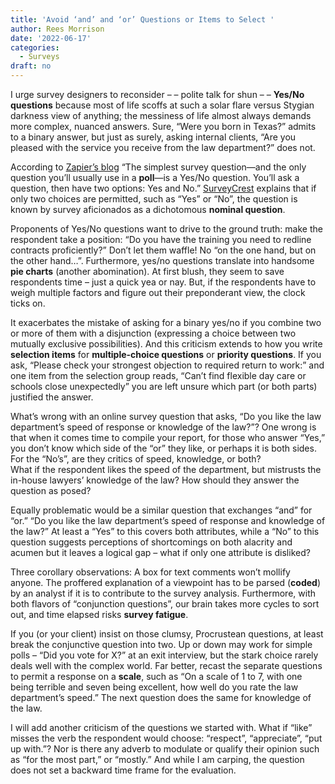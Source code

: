 ```yaml
---
title: 'Avoid ‘and’ and ‘or’ Questions or Items to Select '
author: Rees Morrison
date: '2022-06-17'
categories:
  - Surveys
draft: no
---
```


I urge survey designers to reconsider – – polite talk for shun – – **Yes/No questions** because most of life scoffs at such a solar flare versus Stygian darkness view of anything; the messiness of life almost always demands more complex, nuanced answers.  Sure, “Were you born in Texas?” admits to a binary answer, but just as surely, asking internal clients, “Are you pleased with the service you receive from the law department?” does not.

According to [Zapier’s blog](https://zapier.com/blog/writing-effective-survey/)  “The simplest survey question—and the only question you'll usually use in a **poll**—is a Yes/No question. You'll ask a question, then have two options: Yes and No.”  [SurveyCrest](https://www.surveycrest.com/blog/scales-or-yes-no-questions/) explains that if only two choices are permitted, such as “Yes” or “No”, the question is known by survey aficionados as a dichotomous **nominal question**.

Proponents of Yes/No questions want to drive to the ground truth: make the respondent take a position: “Do you have the training you need to redline contracts proficiently?”  Don’t let them waffle!  No “on the one hand, but on the other hand…”.  Furthermore, yes/no questions translate into handsome **pie charts** (another abomination).  At first blush, they seem to save respondents time – just a quick yea or nay.  But, if the respondents have to weigh multiple factors and figure out their preponderant view, the clock ticks on.

It exacerbates the mistake of asking for a binary yes/no if you combine two or more of them with a disjunction (expressing a choice between two mutually exclusive possibilities).  And this criticism extends to how you write **selection items** for **multiple-choice questions** or **priority questions**.  If you ask, “Please check your strongest objection to required return to work:” and one item from the selection group reads, “Can’t find flexible day care or schools close unexpectedly” you are left unsure which part (or both parts) justified the answer.

What’s wrong with an online survey question that asks, “Do you like the law department’s speed of response or knowledge of the law?”?  One wrong is that when it comes time to compile your report, for those who answer “Yes,” you don’t know which side of the “or” they like, or perhaps it is both sides.  For the “No’s”, are they critics of speed, knowledge, or both?  
What if the respondent likes the speed of the department, but mistrusts the in-house lawyers’ knowledge of the law?  How should they answer the question as posed?

Equally problematic would be a similar question that exchanges “and” for “or.”  “Do you like the law department’s speed of response and knowledge of the law?”  At least a “Yes” to this covers both attributes, while a “No” to this question suggests perceptions of shortcomings on both alacrity and acumen but it leaves a logical gap – what if only one attribute is disliked? 

Three corollary observations:  A box for text comments won’t mollify anyone.  The proffered explanation of a viewpoint has to be parsed (**coded**) by an analyst if it is to contribute to the survey analysis.  Furthermore, with both flavors of “conjunction questions”, our brain takes more cycles to sort out, and time elapsed risks **survey fatigue**.  

If you (or your client) insist on those clumsy, Procrustean questions, at least break the conjunctive question into two.  Up or down may work for simple polls – “Did you vote for X?” at an exit interview, but the stark choice rarely deals well with the complex world.  Far better, recast the separate questions to permit a response on a **scale**, such as “On a scale of 1 to 7, with one being terrible and seven being excellent, how well do you rate the law department’s speed.”  The next question does the same for knowledge of the law.

I will add another criticism of the questions we started with.  What if “like” misses the verb the respondent would choose: “respect”, “appreciate”, “put up with.”?  Nor is there any adverb to modulate or qualify their opinion such as “for the most part,” or “mostly.”  And while I am carping, the question does not set a backward time frame for the evaluation.
